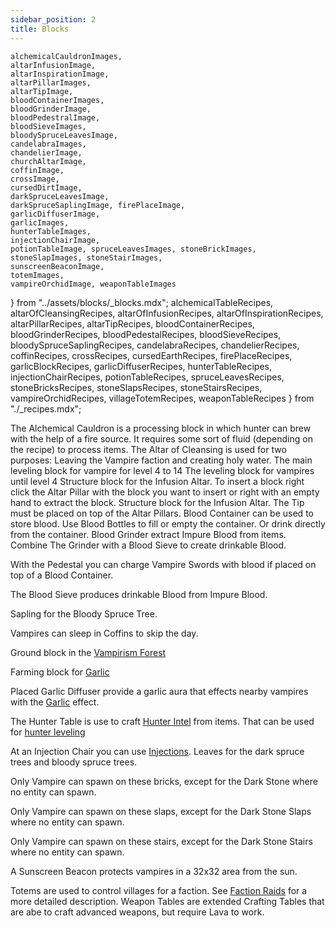 ```yaml
---
sidebar_position: 2
title: Blocks
---
```


    alchemicalCauldronImages,
    altarInfusionImage,
    altarInspirationImage,
    altarPillarImages,
    altarTipImage,
    bloodContainerImages,
    bloodGrinderImage,
    bloodPedestralImage,
    bloodSieveImages,
    bloodySpruceLeavesImage,
    candelabraImages,
    chandelierImage,
    churchAltarImage,
    coffinImage,
    crossImage,
    cursedDirtImage,
    darkSpruceLeavesImage,
    darkSpruceSaplingImage, firePlaceImage,
    garlicDiffuserImage,
    garlicImages,
    hunterTableImages,
    injectionChairImage,
    potionTableImage, spruceLeavesImages, stoneBrickImages, stoneSlapImages, stoneStairImages,
    sunscreenBeaconImage,
    totemImages,
    vampireOrchidImage, weaponTableImages
} from "../assets/blocks/_blocks.mdx";
    alchemicalTableRecipes, altarOfCleansingRecipes, altarOfInfusionRecipes, altarOfInspirationRecipes,
    altarPillarRecipes,
    altarTipRecipes,
    bloodContainerRecipes,
    bloodGrinderRecipes,
    bloodPedestalRecipes,
    bloodSieveRecipes,
    bloodySpruceSaplingRecipes,
    candelabraRecipes,
    chandelierRecipes,
    coffinRecipes,
    crossRecipes,
    cursedEarthRecipes,
    firePlaceRecipes,
    garlicBlockRecipes,
    garlicDiffuserRecipes,
    hunterTableRecipes,
    injectionChairRecipes,
    potionTableRecipes,
    spruceLeavesRecipes,
    stoneBricksRecipes,
    stoneSlapsRecipes,
    stoneStairsRecipes,
    vampireOrchidRecipes,
    villageTotemRecipes,
    weaponTableRecipes
} from "./_recipes.mdx";

<Blocks img={alchemicalCauldronImages} title="Alchemical Cauldron" source={alchemicalTableRecipes}>
    The Alchemical Cauldron is a processing block in which hunter can brew with the help of a fire source. It requires some sort of fluid (depending on the recipe) to process items.
</Blocks>
<Block img={churchAltarImage} title="Altar of Cleansing" source={altarOfCleansingRecipes}>
    The Altar of Cleansing is used for two purposes: Leaving the Vampire faction and creating holy water.
</Block>
<Block img={altarInfusionImage} title="Altar of Infusion" source={altarOfInfusionRecipes}>
    The main leveling block for vampire for level 4 to 14
</Block>
<Block img={altarInspirationImage} title="Altar of Inspiration" source={altarOfInspirationRecipes}>
    The leveling block for vampires until level 4
</Block>
<Blocks img={altarPillarImages} title="Altar Pillar"source={altarPillarRecipes}>
    Structure block for the Infusion Altar. To insert a block right click the Altar Pillar with the block you want to insert or right with an empty hand to extract the block.
</Blocks>
<Block img={altarTipImage} title="Altar Tip" source={altarTipRecipes}>
    Structure block for the Infusion Altar. The Tip must be placed on top of the Altar Pillars.
</Block>
<Blocks img={bloodContainerImages} title="Blood Container" source={bloodContainerRecipes}>
    Blood Container can be used to store blood.
    Use Blood Bottles to fill or empty the container. Or drink directly from the container.
</Blocks>
<Block img={bloodGrinderImage} title="Blood Grinder" source={bloodGrinderRecipes} >
    Blood Grinder extract Impure Blood from items. Combine The Grinder with a Blood Sieve to create drinkable Blood.
</Block>
<Block img={bloodPedestralImage} title="Blood Pedestal" source={bloodPedestalRecipes}>

With the Pedestal you can charge Vampire Swords with blood if placed on top of a Blood Container.
</Block>
<Blocks img={bloodSieveImages} title="Blood Sieve" source={bloodSieveRecipes} >

The Blood Sieve produces drinkable Blood from Impure Blood.
</Blocks>
<Block img={darkSpruceSaplingImage} title="Bloody Spruce Sapling" source={bloodySpruceSaplingRecipes}>

Sapling for the Bloody Spruce Tree.
</Block>
<Blocks img={candelabraImages} title="Candelabra" source={candelabraRecipes} >
    <Decorative></Decorative>
</Blocks>
<Block img={chandelierImage} title="Chandelier" source={chandelierRecipes}>
    <Decorative></Decorative>
</Block>
<Block img={coffinImage} title="Coffin" source={coffinRecipes}>

Vampires can sleep in Coffins to skip the day.
</Block>
<Block img={crossImage} title="Cross" source={crossRecipes}>
    <Decorative></Decorative>
</Block>
<Block img={cursedDirtImage} title="Cursed Earth" source={cursedEarthRecipes}>

Ground block in the [Vampirism Forest](../content/biomes.md#vampire-forest)
</Block>
<Block img={firePlaceImage} title="Fire Place" source={firePlaceRecipes}>
    <Decorative></Decorative>
</Block>
<Blocks img={garlicImages} title="Garlic" source={garlicBlockRecipes}>

Farming block for [Garlic](../content/items.mdx#garlic)
</Blocks>
<Block img={garlicDiffuserImage} title="Garlic Diffuser" source={garlicDiffuserRecipes}>

Placed Garlic Diffuser provide a garlic aura that effects nearby vampires with the [Garlic](../content/effects.mdx#garlic) effect.
</Block>
<Blocks img={hunterTableImages} title="Hunter Table" source={hunterTableRecipes}>

The Hunter Table is use to craft [Hunter Intel](../content/items.mdx#hunter-intel) from items. That can be used for [hunter leveling](../factions/hunter/leveling.md)
</Blocks>
<Block img={injectionChairImage} title="Injection Chair" source={injectionChairRecipes}>

At an Injection Chair you can use [Injections](../content/items.mdx#injections).
</Block>
<Blocks img={spruceLeavesImages} title="Spruce Leaves" source={spruceLeavesRecipes}>
    Leaves for the dark spruce trees and bloody spruce trees.
</Blocks>
<Block img={potionTableImage} title="Potion Table" source={potionTableRecipes}></Block>
<Blocks img={stoneBrickImages} title="Stone Bricks" source={stoneBricksRecipes}>
<Decorative></Decorative>

Only Vampire can spawn on these bricks, except for the Dark Stone where no entity can spawn.
</Blocks>
<Blocks img={stoneSlapImages} title="Stone Slaps" source={stoneSlapsRecipes}>
<Decorative></Decorative>

Only Vampire can spawn on these slaps, except for the Dark Stone Slaps where no entity can spawn.
</Blocks>
<Blocks img={stoneStairImages} title="Stone Stairs" source={stoneStairsRecipes}>
<Decorative></Decorative>

Only Vampire can spawn on these stairs, except for the Dark Stone Stairs where no entity can spawn.
</Blocks>
<Block img={sunscreenBeaconImage} title="Sunscreen Beacon">
<CreativeOnly></CreativeOnly>

A Sunscreen Beacon protects vampires in a 32x32 area from the sun.
</Block>
<Block img={vampireOrchidImage} title="Vampire Orchid" source={vampireOrchidRecipes}>
    <Decorative></Decorative>
</Block>
<Blocks img={totemImages} title="Village Totem Top/Base" source={villageTotemRecipes}>

Totems are used to control villages for a faction. See [Faction Raids](../factions/faction-raids.md) for a more detailed description.
</Blocks>
<Blocks img={weaponTableImages} title="Weapon Table" source={weaponTableRecipes}>
    Weapon Tables are extended Crafting Tables that are abe to craft advanced weapons, but require Lava to work.
</Blocks>